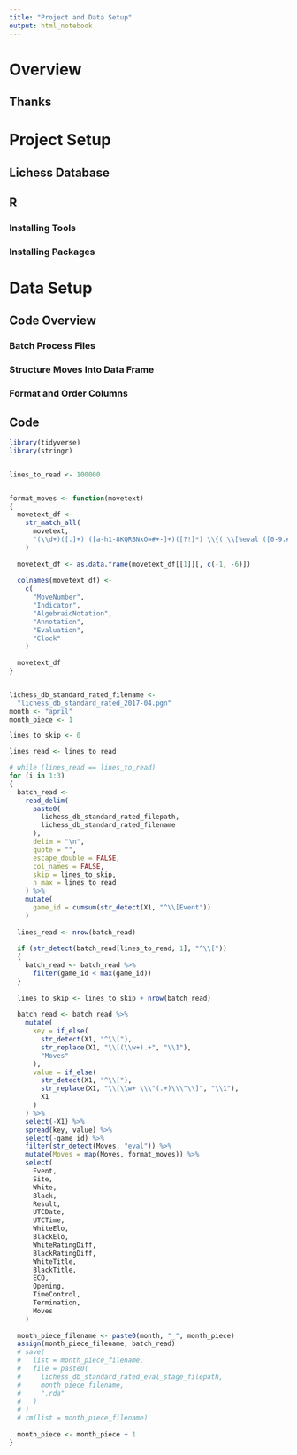 ```yaml
---
title: "Project and Data Setup"
output: html_notebook
---
```


# Overview

## Thanks


# Project Setup

## Lichess Database

## R

### Installing Tools

### Installing Packages


# Data Setup

## Code Overview

### Batch Process Files

### Structure Moves Into Data Frame

### Format and Order Columns




## Code

```r

library(tidyverse)
library(stringr)


lines_to_read <- 100000


format_moves <- function(movetext)
{
  movetext_df <-
    str_match_all(
      movetext,
      "(\\d+)([.]+) ([a-h1-8KQRBNxO=#+-]+)([?!]*) \\{( \\[%eval ([0-9.#-]+)\\])? \\[%clk ([0-9:]+)\\] \\}"
    )
  
  movetext_df <- as.data.frame(movetext_df[[1]][, c(-1, -6)])
  
  colnames(movetext_df) <-
    c(
      "MoveNumber",
      "Indicator",
      "AlgebraicNotation",
      "Annotation",
      "Evaluation",
      "Clock"
    )
  
  movetext_df
}


lichess_db_standard_rated_filename <-
  "lichess_db_standard_rated_2017-04.pgn"
month <- "april"
month_piece <- 1

lines_to_skip <- 0

lines_read <- lines_to_read

# while (lines_read == lines_to_read)
for (i in 1:3)
{
  batch_read <-
    read_delim(
      paste0(
        lichess_db_standard_rated_filepath,
        lichess_db_standard_rated_filename
      ),
      delim = "\n",
      quote = "",
      escape_double = FALSE,
      col_names = FALSE,
      skip = lines_to_skip,
      n_max = lines_to_read
    ) %>%
    mutate(
      game_id = cumsum(str_detect(X1, "^\\[Event"))
    )
  
  lines_read <- nrow(batch_read)
  
  if (str_detect(batch_read[lines_to_read, 1], "^\\["))
  {
    batch_read <- batch_read %>%
      filter(game_id < max(game_id))
  }
  
  lines_to_skip <- lines_to_skip + nrow(batch_read)
  
  batch_read <- batch_read %>%
    mutate(
      key = if_else(
        str_detect(X1, "^\\["),
        str_replace(X1, "\\[(\\w+).+", "\\1"),
        "Moves"
      ),
      value = if_else(
        str_detect(X1, "^\\["),
        str_replace(X1, "\\[\\w+ \\\"(.+)\\\"\\]", "\\1"),
        X1
      )
    ) %>%
    select(-X1) %>%
    spread(key, value) %>%
    select(-game_id) %>%
    filter(str_detect(Moves, "eval")) %>%
    mutate(Moves = map(Moves, format_moves)) %>%
    select(
      Event,
      Site,
      White,
      Black,
      Result,
      UTCDate,
      UTCTime,
      WhiteElo,
      BlackElo,
      WhiteRatingDiff,
      BlackRatingDiff,
      WhiteTitle,
      BlackTitle,
      ECO,
      Opening,
      TimeControl,
      Termination,
      Moves
    )
  
  month_piece_filename <- paste0(month, "_", month_piece)
  assign(month_piece_filename, batch_read)
  # save(
  #   list = month_piece_filename,
  #   file = paste0(
  #     lichess_db_standard_rated_eval_stage_filepath,
  #     month_piece_filename,
  #     ".rda"
  #   )
  # )
  # rm(list = month_piece_filename)
  
  month_piece <- month_piece + 1
}

```








